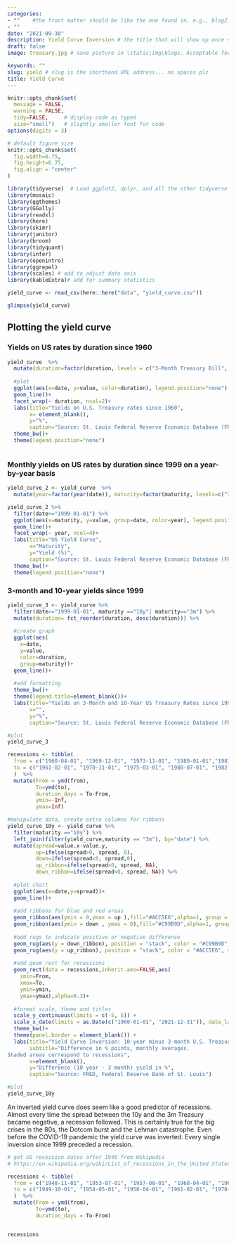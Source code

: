 ```yaml
---
categories:  
- ""    #the front matter should be like the one found in, e.g., blog2.md. It cannot be like the normal Rmd we used
- ""
date: "2021-09-30"
description: Yield Curve Inversion # the title that will show up once someone gets to this page
draft: false
image: treasury.jpg # save picture in \static\img\blogs. Acceptable formats= jpg, jpeg, or png . Your iPhone pics wont work

keywords: ""
slug: yield # slug is the shorthand URL address... no spaces plz
title: Yield Curve
---
```


```r
knitr::opts_chunk$set(
  message = FALSE, 
  warning = FALSE, 
  tidy=FALSE,     # display code as typed
  size="small")   # slightly smaller font for code
options(digits = 3)

# default figure size
knitr::opts_chunk$set(
  fig.width=6.75, 
  fig.height=6.75,
  fig.align = "center"
)
```


```r
library(tidyverse)  # Load ggplot2, dplyr, and all the other tidyverse packages
library(mosaic)
library(ggthemes)
library(GGally)
library(readxl)
library(here)
library(skimr)
library(janitor)
library(broom)
library(tidyquant)
library(infer)
library(openintro)
library(ggrepel)
library(scales) # add to adjust date axis
library(kableExtra)# add for summary statistics
```

```r

yield_curve <- read_csv(here::here("data", "yield_curve.csv"))

glimpse(yield_curve)
```


## Plotting the yield curve

### Yields on US rates by duration since 1960

```r
yield_curve  %>% 
  mutate(duration=factor(duration, levels = c("3-Month Treasury Bill", "6-Month Treasury Bill", "9-Month Treasury Bill", "1-Year Treasury Rate", "2-Year Treasury Rate", "3-Year Treasury Rate", "5-Year Treasury Rate", "7-Year Treasury Rate", "10-Year Treasury Rate", "20-Year Treasury Rate", "30-Year Treasury Rate"))) %>%
  
  #plot
  ggplot(aes(x=date, y=value, color=duration), legend.position="none") +
  geom_line()+
  facet_wrap(~ duration, ncol=2)+
  labs(title="Yields on U.S. Treasury rates since 1960",
       x= element_blank(),
       y="%",
       caption="Source: St. Louis Federal Reserve Economic Database (FRED)")+
  theme_bw()+
  theme(legend.position="none")



```


### Monthly yields on US rates by duration since 1999 on a year-by-year basis

```r
yield_curve_2 <- yield_curve  %>%
  mutate(year=factor(year(date)), maturity=factor(maturity, levels=c("3m", "6m","1y","2y","3y","5y","7y","10y","20y","30y")))

yield_curve_2 %>%
  filter(date>="1999-01-01") %>% 
  ggplot(aes(x=maturity, y=value, group=date, color=year), legend.position="none") +
  geom_line()+
  facet_wrap(~ year, ncol=4)+
  labs(title="US Yield Curve",
       x="Maturity",
       y="Yield (%)",
       caption="Source: St. Louis Federal Reserve Economic Database (FRED)")+
  theme_bw()+
  theme(legend.position="none")

```


### 3-month and 10-year yields since 1999

```r
yield_curve_3 <- yield_curve %>% 
  filter(date>="1999-01-01", maturity =="10y"| maturity=="3m") %>% 
  mutate(duration= fct_reorder(duration, desc(duration))) %>% 
  
  #create graph
  ggplot(aes(
    x=date,
    y=value,
    color=duration,
    group=maturity))+
  geom_line()+
  
  #add formatting
  theme_bw()+
  theme(legend.title=element_blank())+
  labs(title="Yields on 3-Month and 10-Year US Treasury Rates since 1999",
       x="",
       y="%",
       caption="Source: St. Louis Federal Reserve Economic Database (FRED)")

#plot
yield_curve_3
```

```r
recessions <- tibble(
  from = c("1960-04-01", "1969-12-01", "1973-11-01", "1980-01-01","1981-07-01", "1990-07-01", "2001-03-01", "2007-12-01","2020-02-01"),  
  to = c("1961-02-01", "1970-11-01", "1975-03-01", "1980-07-01", "1982-11-01", "1991-03-01", "2001-11-01", "2009-06-01", "2020-05-01") 
  )  %>% 
  mutate(From = ymd(from), 
         To=ymd(to),
         duration_days = To-From,
         ymin=-Inf,
         ymax=Inf)

#manipulate data, create extra columns for ribbons  
yield_curve_10y <- yield_curve %>% 
  filter(maturity =="10y") %>% 
  left_join(filter(yield_curve,maturity == "3m"), by="date") %>% 
  mutate(spread=value.x-value.y,
         up=ifelse(spread>0, spread, 0),
         down=ifelse(spread<0, spread,0),
         up_ribbon=ifelse(spread>0, spread, NA),
         down_ribbon=ifelse(spread<0, spread, NA)) %>% 
  
  #plot chart
  ggplot(aes(x=date,y=spread))+
  geom_line()+
  
  #add ribbons for blue and red areas
  geom_ribbon(aes(ymin = 0,ymax = up ),fill="#ACC5E6",alpha=1, group = 1) +
  geom_ribbon(aes(ymin = down , ymax = 0),fill="#C99B9D",alpha=1, group = 1)+
  
  #add rugs to indicate positive or negative difference
  geom_rug(aes(y = down_ribbon), position = "stack", color = "#C99B9D", sides = "b", na.rm = TRUE, show.legend = NA) + # use position "stack" to make the tick intervals equal
  geom_rug(aes(y = up_ribbon), position = "stack", color = "#ACC5E6", sides = "b", na.rm = TRUE, show.legend = NA)+
  
  #add geom_rect for recessions
  geom_rect(data = recessions,inherit.aes=FALSE,aes(
    xmin=From,
    xmax=To,
    ymin=ymin,
    ymax=ymax),alpha=0.3)+
  
  #format scale, theme and titles
  scale_y_continuous(limits = c(-5, 5)) +
  scale_x_date(limits = as.Date(c("1960-01-01", "2021-12-31")), date_labels = "%Y", date_breaks = "2 years") +
  theme_bw()+
  theme(panel.border = element_blank()) +
  labs(title="Yield Curve Inversion: 10-year minus 3-month U.S. Treasury rates",
       subtitle="Difference in % points, monthly averages.
Shaded areas correspond to recessions",
       x=element_blank(),
       y="Difference (10 year - 3 month) yield in %",
       caption="Source: FRED, Federal Reserve Bank of St. Louis")

#plot
yield_curve_10y

```

An inverted yield curve does seem like a good predictor of recessions. Almost every time the spread between the 10y and the 3m Treasury became negative, a recession followed. This is certainly true for the big crises in the 80s, the Dotcom burst and the Lehman catastrophe. Even before the COVID-19 pandemic the yield curve was inverted. Every single inversion since 1999 preceded a recession.

```r

# get US recession dates after 1946 from Wikipedia 
# https://en.wikipedia.org/wiki/List_of_recessions_in_the_United_States

recessions <- tibble(
  from = c("1948-11-01", "1953-07-01", "1957-08-01", "1960-04-01", "1969-12-01", "1973-11-01", "1980-01-01","1981-07-01", "1990-07-01", "2001-03-01", "2007-12-01","2020-02-01"),  
  to = c("1949-10-01", "1954-05-01", "1958-04-01", "1961-02-01", "1970-11-01", "1975-03-01", "1980-07-01", "1982-11-01", "1991-03-01", "2001-11-01", "2009-06-01", "2020-04-30") 
  )  %>% 
  mutate(From = ymd(from), 
         To=ymd(to),
         duration_days = To-From)


recessions
```

